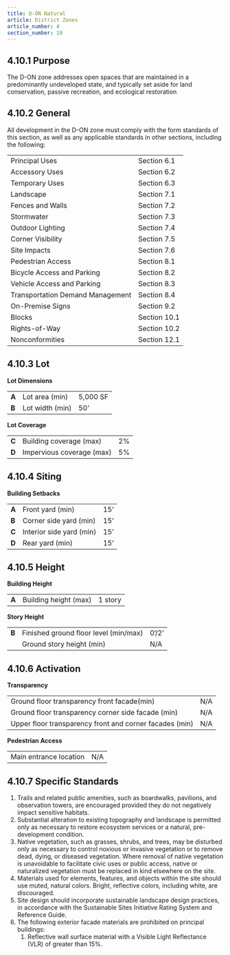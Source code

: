 ```yaml
---
title: D-ON Natural
article: District Zones
article_number: 4
section_number: 10
---
```



## 4.10.1 Purpose

The D-ON zone addresses open spaces that are maintained in a predominantly undeveloped state, and typically set aside for land conservation, passive recreation, and ecological restoration

## 4.10.2 General

All development in the D-ON zone must comply with the form standards of this section, as well as any applicable standards in other sections, including the following:

<TableSmall>

|                                  |              |
| -------------------------------- | ------------ |
| Principal Uses                   | Section 6.1  |
| Accessory Uses                   | Section 6.2  |
| Temporary Uses                   | Section 6.3  |
| Landscape                        | Section 7.1  |
| Fences and Walls                 | Section 7.2  |
| Stormwater                       | Section 7.3  |
| Outdoor Lighting                 | Section 7.4  |
| Corner Visibility                | Section 7.5  |
| Site Impacts                     | Section 7.6  |
| Pedestrian Access                | Section 8.1  |
| Bicycle Access and Parking       | Section 8.2  |
| Vehicle Access and Parking       | Section 8.3  |
| Transportation Demand Management | Section 8.4  |
| On-Premise Signs                 | Section 9.2  |
| Blocks                           | Section 10.1 |
| Rights-of-Way                    | Section 10.2 |
| Nonconformities                  | Section 12.1 |

</TableSmall>

## 4.10.3 Lot

**Lot Dimensions**

<TableSmall>

|       |                 |          |
| ----- | --------------- | -------- |
| **A** | Lot area (min)  | 5,000 SF |
| **B** | Lot width (min) | 50’      |

</TableSmall>

**Lot Coverage**

<TableSmall>

|       |                           |     |
| ----- | ------------------------- | --- |
| **C** | Building coverage (max)   | 2%  |
| **D** | Impervious coverage (max) | 5%  |

</TableSmall>

## 4.10.4 Siting

**Building Setbacks**

<TableSmall>

|       |                          |     |
| ----- | ------------------------ | --- |
| **A** | Front yard (min)         | 15’ |
| **B** | Corner side yard (min)   | 15’ |
| **C** | Interior side yard (min) | 15’ |
| **D** | Rear yard (min)          | 15’ |

</TableSmall>

## 4.10.5 Height

**Building Height**

<TableSmall>

|       |                       |         |
| ----- | --------------------- | ------- |
| **A** | Building height (max) | 1 story |

</TableSmall>

**Story Height**

<TableSmall>

|       |                                       |       |
| ----- | ------------------------------------- | ----- |
| **B** | Finished ground floor level (min/max) | 0’/2’ |
|       | Ground story height (min)             | N/A   |

</TableSmall>

## 4.10.6 Activation

**Transparency**

<TableSmall>

|                                                         |     |
| ------------------------------------------------------- | --- |
| Ground floor transparency front facade(min)             | N/A |
| Ground floor transparency corner side facade (min)      | N/A |
| Upper floor transparency front and corner facades (min) | N/A |

</TableSmall>

**Pedestrian Access**

<TableSmall>

|                        |     |
| ---------------------- | --- |
| Main entrance location | N/A |

</TableSmall>

## 4.10.7 Specific Standards

1. Trails and related public amenities, such as boardwalks, pavilions, and observation towers, are encouraged provided they do not negatively impact sensitive habitats.
2. Substantial alteration to existing topography and landscape is permitted only as necessary to restore ecosystem services or a natural, pre- development condition.
3. Native vegetation, such as grasses, shrubs, and trees, may be disturbed only as necessary to control noxious or invasive vegetation or to remove dead, dying, or diseased vegetation. Where removal of native vegetation is unavoidable to facilitate civic uses or public access, native or naturalized vegetation must be replaced in kind elsewhere on the site.
4. Materials used for elements, features, and objects within the site should use muted, natural colors. Bright, reflective colors, including white, are discouraged.
5. Site design should incorporate sustainable landscape design practices, in accordance with the Sustainable Sites Initiative Rating System and Reference Guide.
6. The following exterior facade materials are prohibited on principal buildings:
   1. Reflective wall surface material with a Visible Light Reflectance (VLR) of greater than 15%.
